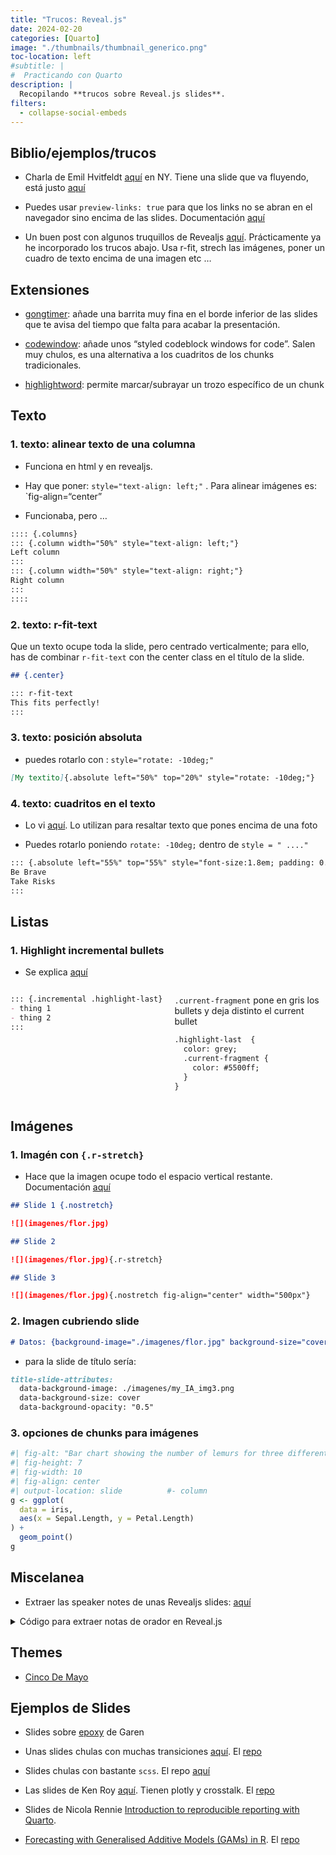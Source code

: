 ```yaml
---
title: "Trucos: Reveal.js"
date: 2024-02-20
categories: [Quarto]
image: "./thumbnails/thumbnail_generico.png"
toc-location: left
#subtitle: | 
#  Practicando con Quarto
description: |
  Recopilando **trucos sobre Reveal.js slides**.
filters:
  - collapse-social-embeds
---
```



## Biblio/ejemplos/trucos

- Charla de Emil Hvitfeldt [aquí](https://fosstodon.org/@emilhvitfeldt/110889474433747611) en NY. Tiene una slide que va fluyendo, está justo [aquí](https://emilhvitfeldt.github.io/talk-nyr-slidecraft/#/quarto-revealjs-basics)

- Puedes usar `preview-links: true` para que los links no se abran en el navegador sino encima de las slides. Documentación [aquí](https://quarto.org/docs/presentations/revealjs/presenting.html#preview-links)


- Un buen post con algunos truquillos de Revealjs [aquí](https://emilhvitfeldt.com/post/slidecraft-layout/). Prácticamente ya he incorporado los trucos abajo. Usa r-fit, strech las imágenes, poner un cuadro de texto encima de una imagen etc ...



## Extensiones

- [gongtimer](https://github.com/andrie/quarto-gongtimer): añade una barrita muy fina en el borde inferior de las slides que te avisa del tiempo que falta para acabar la presentación.

- [codewindow](https://github.com/EmilHvitfeldt/quarto-revealjs-codewindow): añade unos "styled codeblock windows for code". Salen muy chulos, es una alternativa a los cuadritos de los chunks tradicionales.


- [highlightword](https://github.com/EmilHvitfeldt/quarto-revealjs-highlightword): permite marcar/subrayar un trozo específico de un chunk



## Texto

### 1. texto: alinear texto de una columna

- Funciona en html y en revealjs. 

- Hay que poner: `style="text-align: left;"` . Para alinear imágenes es: `fig-align="center"

- Funcionaba, pero ...

``` markdown
:::: {.columns}
::: {.column width="50%" style="text-align: left;"}
Left column
:::
::: {.column width="50%" style="text-align: right;"}
Right column
:::
::::
```


### 2. texto: r-fit-text

Que un texto ocupe toda la slide, pero centrado verticalmente; para ello, has de combinar `r-fit-text` con the center class en el título de la slide. 

```markdown
## {.center}

::: r-fit-text
This fits perfectly!
:::
```


### 3. texto: posición absoluta

- puedes rotarlo con : `style="rotate: -10deg;"`

```md
[My textito]{.absolute left="50%" top="20%" style="rotate: -10deg;"}
```


### 4. texto: cuadritos en el texto

- Lo vi [aquí](https://emilhvitfeldt.com/post/slidecraft-layout/#section). Lo utilizan para resaltar texto que pones encima de una foto

- Puedes rotarlo poniendo `rotate: -10deg;`  dentro de `style = " ...."`

```markdown
::: {.absolute left="55%" top="55%" style="font-size:1.8em; padding: 0.5em 1em; background-color: rgba(255, 255, 255, .5);"}
Be Brave  
Take Risks
:::
```


## Listas

### 1. Highlight incremental bullets

- Se explica [aquí](https://emilhvitfeldt.com/post/slidecraft-7-tips-and-tricks/#highlight-incremental-slides)


:::: {.columns}
::: {.column width="50%"}
```markdown
::: {.incremental .highlight-last}
- thing 1
- thing 2
:::
```
:::
::: {.column width="50%"}
`.current-fragment` pone en gris los bullets y deja distinto el current bullet


```markdown
.highlight-last  {
  color: grey;
  .current-fragment {
    color: #5500ff;
  }
}
```
:::
::::





## Imágenes

### 1. Imagén con `{.r-stretch}` 

- Hace que la imagen ocupe todo el espacio vertical restante. Documentación [aquí](https://quarto.org/docs/presentations/revealjs/advanced.html#stretch)

```markdown
## Slide 1 {.nostretch}

![](imagenes/flor.jpg)

## Slide 2

![](imagenes/flor.jpg){.r-stretch}

## Slide 3

![](imagenes/flor.jpg){.nostretch fig-align="center" width="500px"}
```

### 2. Imagen cubriendo slide


```markdown
# Datos: {background-image="./imagenes/flor.jpg" background-size="cover" background-opacity="0.5"}
```

- para la slide de título sería:

```markdown
title-slide-attributes:
  data-background-image: ./imagenes/my_IA_img3.png
  data-background-size: cover
  data-background-opacity: "0.5"
```

### 3. opciones de chunks para imágenes


```r
#| fig-alt: "Bar chart showing the number of lemurs for three different species"
#| fig-height: 7
#| fig-width: 10
#| fig-align: center
#| output-location: slide          #- column
g <- ggplot(
  data = iris,
  aes(x = Sepal.Length, y = Petal.Length)
) +
  geom_point()
g
```


## Miscelanea

- Extraer las speaker notes de unas Revealjs slides:  [aquí](https://github.com/melissavanbussel/posit-conf-2023)

<details>
<summary>Código para extraer notas de orador en Reveal.js</summary>
```r
# Read input from an external text file
input_text <- readLines("posit-conf-2023.qmd", warn = FALSE)

# Combine lines into a single string
input_text <- paste(input_text, collapse = "\n")

# Define the regular expression
regex_pattern <- ":::{\\.notes}\\n([^::]*)\\n:::"

# Extract notes using regex
notes <- gregexpr(regex_pattern, input_text, perl = TRUE)
notes <- regmatches(input_text, notes)

# Flatten the list of matches
notes <- unlist(notes)

# Clean up the notes
notes <- gsub(x = notes, pattern = ":::{\\.notes}\\n\\n", replacement = "", perl = TRUE)
notes <- gsub(x = notes, pattern = "\\n\\n:::", replacement = "", perl = TRUE)

# Print the extracted notes
for (note in notes) {
  cat("----------------------", "\n", note, "\n")
}
```
</details>


## Themes

- [Cinco De Mayo](https://github.com/EmilHvitfeldt/quarto-revealjs-cinco-de-mayo)


## Ejemplos de Slides

- Slides sobre [epoxy](https://github.com/gadenbuie/slides/tree/gh-pages/epoxy-super-glue) de Garen

- Unas slides chulas con muchas transiciones [aquí](https://melissavanbussel.quarto.pub/posit-conf-2023/). El [repo](https://github.com/melissavanbussel/posit-conf-2023)

- Slides chulas con bastante `scss`. El repo [aquí](https://github.com/rstats-wtf/wtf-project-oriented-workflow-slides/tree/main)

- Las slides de Ken Roy [aquí](https://deepshamenghani.github.io/posit_plotly_crosstalk/?utm_source=3mw.albert-rapp.de&utm_medium=referral&utm_campaign=3mw-exciting-news-from-posit-conf-2023#/title-slide). Tienen plotly y crosstalk. El [repo](https://github.com/deepshamenghani/posit_plotly_crosstalk)


- Slides de Nicola Rennie [Introduction to reproducible reporting with Quarto](https://nrennie.rbind.io/talks/rladies-edinburgh-quarto/slides#/title-slide).

- [Forecasting with Generalised Additive Models (GAMs) in R](https://github.com/nrennie/f4sg-gams). El [repo](https://github.com/nrennie/f4sg-gams)
